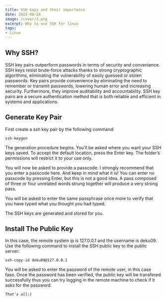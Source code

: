 ```yaml
---
title: SSH keys and their importance
date: 2023-06-24
image: /cover/2.png
excerpt: Why to use SSH for linux
tags:
- Linux
---
```


## Why SSH?
SSH key pairs outperform passwords in terms of security and convenience. SSH keys resist brute-force attacks thanks to strong cryptographic algorithms, eliminating the vulnerability of easily guessed or stolen passwords. Key pairs provide convenience by eliminating the need to remember or transmit passwords, lowering human error and increasing security. Furthermore, they improve auditability and accountability. SSH key pairs are a secure authentication method that is both reliable and efficient in systems and applications.

## Generate Key Pair

First create a ssh key pair by the following command:
```
ssh-keygen
```
The generation procedure begins. You’ll be asked where you want your SSH keys saved. To accept the default location, press the Enter key. The folder’s permissions will restrict it to your use only.

You will now be asked to provide a passcode. I strongly recommend that you enter a passcode here. And keep in mind what it is! You can enter no passcode by pressing Enter, but this is not a good idea. A pass composed of three or four unrelated words strung together will produce a very strong pass.

You will be asked to enter the same passphrase once more to verify that you have typed what you thought you had typed.

The SSH keys are generated and stored for you.

## Install The Public Key
In this case, the remote system ip is 127.0.0.1 and the username is deku09.
Use the following command to install the SSH public key to the public server:
```
ssh-copy-id deku09@127.0.0.1
```
You will be asked to enter the password of the remote user, in this case faso. Once the password has been verified, the public key will be transfered successfully thus you can try logging in the remote machine to check if it asks for the password.

_`That's all:)`_

